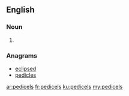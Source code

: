 ==English==

===Noun===
{{head|en|plural}}

# {{plural of|pedicel|lang=en}}

===Anagrams===
* [[eclipsed#English|eclipsed]]
* [[pedicles#English|pedicles]]

[[ar:pedicels]]
[[fr:pedicels]]
[[ku:pedicels]]
[[my:pedicels]]